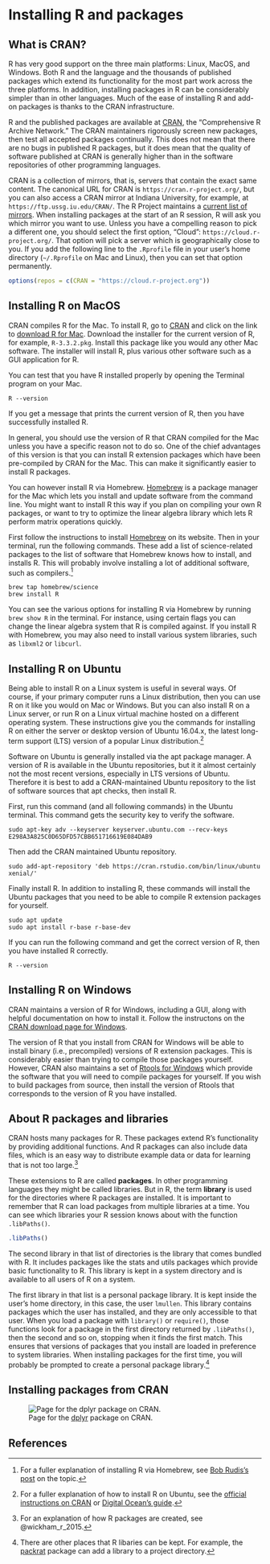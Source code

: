 # Installing R and packages

## What is CRAN?

R has very good support on the three main platforms: Linux, MacOS, and Windows. Both R and the language and the thousands of published packages which extend its functionality for the most part work across the three platforms. In addition, installing packages in R can be considerably simpler than in other languages. Much of the ease of installing R and add-on packages is thanks to the CRAN infrastructure.

R and the published packages are available at [CRAN](https://cran.r-project.org/), the "Comprehensive R Archive Network." The CRAN maintainers rigorously screen new packages, then test all accepted packages continually. This does not mean that there are no bugs in published R packages, but it does mean that the quality of software published at CRAN is generally higher than in the software repositories of other programming languages.

CRAN is a collection of mirrors, that is, servers that contain the exact same content.  The canonical URL for CRAN is `https://cran.r-project.org/`, but you can also access a CRAN mirror at Indiana University, for example, at `https://ftp.ussg.iu.edu/CRAN/`. The R Project maintains a [current list of mirrors](https://cran.r-project.org/mirrors.html). When installing packages at the start of an R session, R will ask you which mirror you want to use. Unless you have a compelling reason to pick a different one, you should select the first option, "Cloud": `https://cloud.r-project.org/`. That option will pick a server which is geographically close to you. If you add the following line to the `.Rprofile` file in your user's home directory (`~/.Rprofile` on Mac and Linux), then you can set that option permanently.

```r
options(repos = c(CRAN = "https://cloud.r-project.org"))
```

## Installing R on MacOS

CRAN compiles R for the Mac. To install R, go to [CRAN](https://cran.r-project.org/) and click on the link to [download R for Mac](https://cran.r-project.org/bin/macosx/). Download the installer for the current version of R, for example, `R-3.3.2.pkg`. Install this package like you would any other Mac software. The installer will install R, plus various other software such as a GUI application for R.

You can test that you have R installed properly by opening the Terminal program on your Mac.

```
R --version
```

If you get a message that prints the current version of R, then you have successfully installed R.

In general, you should use the version of R that CRAN compiled for the Mac unless you have a specific reason not to do so. One of the chief advantages of this version is that you can install R extension packages which have been pre-compiled by CRAN for the Mac. This can make it significantly easier to install R packages.

You can however install R via Homebrew. [Homebrew](http://brew.sh/) is a package manager for the Mac which lets you install and update software from the command line. You might want to install R this way if you plan on compiling your own R packages, or want to try to optimize the linear algebra library which lets R perform matrix operations quickly.

First follow the instructions to install [Homebrew](http://brew.sh/) on its website. Then in your terminal, run the following commands. These add a list of science-related packages to the list of software that Homebrew knows how to install, and installs R. This will probably involve installing a lot of additional software, such as compilers.^[For a fuller explanation of installing R via Homebrew, see [Bob Rudis's post](http://rud.is/b/2015/10/22/installing-r-on-os-x-100-homebrew-edition/) on the topic.]

```
brew tap homebrew/science
brew install R
```

You can see the various options for installing R via Homebrew by running `brew show R` in the terminal. For instance, using certain flags you can change the linear algebra system that R is compiled against. If you install R with Homebrew, you may also need to install various system libraries, such as `libxml2` or `libcurl`.

## Installing R on Ubuntu
 Being able to install R on a Linux system is useful in several ways. Of course, if your primary computer runs a Linux distribution, then you can use R on it like you would on Mac or Windows. But you can also install R on a Linux server, or run R on a Linux virtual machine hosted on a different operating system. These instructions give you the commands for installing R on either the server or desktop version of Ubuntu 16.04.x, the latest long-term support (LTS) version of a popular Linux distribution.^[For a fuller explanation of how to install R on Ubuntu, see the [official instructions on CRAN](https://cran.r-project.org/bin/linux/ubuntu/README.html) or [Digital Ocean's guide](https://www.digitalocean.com/community/tutorials/how-to-install-r-on-ubuntu-16-04-2).]

Software on Ubuntu is generally installed via the apt package manager. A version of R is available in the Ubuntu repositories, but it it almost certainly not the most recent versions, especially in LTS versions of Ubuntu. Therefore it is best to add a CRAN-maintained Ubuntu repository to the list of software sources that apt checks, then install R.

First, run this command (and all following commands) in the Ubuntu terminal. This command gets the security key to verify the software.

```
sudo apt-key adv --keyserver keyserver.ubuntu.com --recv-keys E298A3A825C0D65DFD57CBB651716619E084DAB9
```

Then add the CRAN maintained Ubuntu repository.

```
sudo add-apt-repository 'deb https://cran.rstudio.com/bin/linux/ubuntu xenial/'
```

Finally install R. In addition to installing R, these commands will install the Ubuntu packages that you need to be able to compile R extension packages for yourself.

```
sudo apt update
sudo apt install r-base r-base-dev
```

If you can run the following command and get the correct version of R, then you have installed R correctly.

```
R --version
```

## Installing R on Windows

CRAN maintains a version of R for Windows, including a GUI, along with helpful documentation on how to install it. Follow the instructons on the [CRAN download page for Windows](https://cran.r-project.org/bin/windows/base/).

The version of R that you install from CRAN for Windows will be able to install binary (i.e., precompiled) versions of R extension packages. This is considerably easier than trying to compile those packages yourself. However, CRAN also maintains a set of [Rtools for Windows](https://cran.r-project.org/bin/windows/Rtools/) which provide the software that you will need to compile packages for yourself. If you wish to build packages from source, then install the version of Rtools that corresponds to the version of R you have installed.

## About R packages and libraries

CRAN hosts many packages for R. These packages extend R's functionality by providing additional functions. And R packages can also include data files, which is an easy way to distribute example data or data for learning that is not too large.^[For an explanation of how R packages are created, see @wickham_r_2015.]

These extensions to R are called **packages**. In other programming languages they might be called libraries. But in R, the term **library** is used for the directories where R packages are installed. It is important to remember that R can load packages from multiple libraries at a time. You can see which libraries your R session knows about with the function `.libPaths()`.

```r
.libPaths()
```

The second library in that list of directories is the library that comes bundled with R. It includes packages like the stats and utils packages which provide basic functionality to R. This library is kept in a system directory and is available to all users of R on a system.

The first library in that list is a personal package library. It is kept inside the user's home directory, in this case, the user `lmullen`. This library contains packages which the user has installed, and they are only accessible to that user. When you load a package with `library()` or `require()`, those functions look for a package in the first directory returned by `.libPaths()`, then the second and so on, stopping when it finds the first match. This ensures that versions of packages that you install are loaded in preference to system libraries. When installing packages for the first time, you will probably be prompted to create a personal package library.^[There are other places that R libaries can be kept. For example, the [packrat](https://cran.r-project.org/package=packrat) package can add a library to a project directory.]

## Installing packages from CRAN

![Page for the [dplyr](https://cran.r-project.org/package=dplyr) package on CRAN.](images/dplyr-cran-listing.png)

## References
